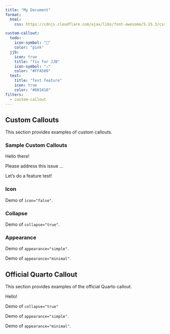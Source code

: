 ```yaml
---
title: "My Document"
format:
  html:
    css: https://cdnjs.cloudflare.com/ajax/libs/font-awesome/5.15.3/css/all.min.css

custom-callout:    
  todo:
    icon-symbol: "📝"
    color: "pink"
  jjb:
    icon: true
    title: "fix for JJB"
    icon-symbol: "⚠️"
    color: "#FFA500"
  test:
    title: "Test feature"
    icon: true
    color: "#801410"
filters:
  - custom-callout
---
```


## Custom Callouts

This section provides examples of custom callouts.

### Sample Custom Callouts

::: todo
Hello there!
:::

::: jjb
Please address this issue ... 
:::

::: test
Let's do a feature test!
:::


### Icon

::: {.todo icon="false" title="Todo with No Icon"}
Demo of `icon="false"`.
:::

### Collapse

::: {.todo collapse="true" title="Collapsed Todo with Title"}
Demo of `collapse="true"`.
:::

### Appearance

::: {.todo appearance="simple" title="Todo with Simple Appearance"}
Demo of `appearance="simple"`.
:::

::: {.todo appearance="minimal" title="Todo with Minimal Appearance"}
Demo of `appearance="minimal"`.
:::


## Official Quarto Callout

This section provides examples of the official Quarto callout. 

::: {.callout-note}
Hello!
:::

::: {.callout-note collapse="true" title="Collapsed Note with Title"}
Demo of `collapse="true"`
:::

::: {.callout-note appearance="simple" title="Simple Note Appearance with Title"}
Demo of `appearance="simple"`.
:::

::: {.callout-note appearance="minimal" title="Minimal Note Appearance with Title"}
Demo of `appearance="minimal"`.
:::

